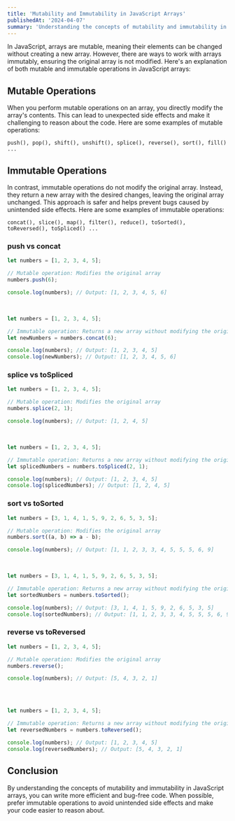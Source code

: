 ```yaml
---
title: 'Mutability and Immutability in JavaScript Arrays'
publishedAt: '2024-04-07'
summary: 'Understanding the concepts of mutability and immutability in JavaScript arrays is crucial for writing efficient and bug-free code.'
---
```


In JavaScript, arrays are mutable, meaning their elements can be changed without creating a new array. However, there are ways to work with arrays immutably, ensuring the original array is not modified. Here's an explanation of both mutable and immutable operations in JavaScript arrays:

## Mutable Operations

When you perform mutable operations on an array, you directly modify the array's contents. This can lead to unexpected side effects and make it challenging to reason about the code. Here are some examples of mutable operations:

`push(), pop(), shift(), unshift(), splice(), reverse(), sort(), fill() ...`


## Immutable Operations

In contrast, immutable operations do not modify the original array. Instead, they return a new array with the desired changes, leaving the original array unchanged. This approach is safer and helps prevent bugs caused by unintended side effects. Here are some examples of immutable operations:

`concat(), slice(), map(), filter(), reduce(), toSorted(), toReversed(), toSpliced() ...`


### push vs concat

```js
let numbers = [1, 2, 3, 4, 5];

// Mutable operation: Modifies the original array
numbers.push(6);

console.log(numbers); // Output: [1, 2, 3, 4, 5, 6]
```
<br/>

```js
let numbers = [1, 2, 3, 4, 5];

// Immutable operation: Returns a new array without modifying the original
let newNumbers = numbers.concat(6);

console.log(numbers); // Output: [1, 2, 3, 4, 5]
console.log(newNumbers); // Output: [1, 2, 3, 4, 5, 6]
```

### splice vs toSpliced

```js
let numbers = [1, 2, 3, 4, 5];

// Mutable operation: Modifies the original array
numbers.splice(2, 1);

console.log(numbers); // Output: [1, 2, 4, 5]
```

<br/>

```js
let numbers = [1, 2, 3, 4, 5];

// Immutable operation: Returns a new array without modifying the original
let splicedNumbers = numbers.toSpliced(2, 1);

console.log(numbers); // Output: [1, 2, 3, 4, 5]
console.log(splicedNumbers); // Output: [1, 2, 4, 5]

```

### sort vs toSorted

```js
let numbers = [3, 1, 4, 1, 5, 9, 2, 6, 5, 3, 5];

// Mutable operation: Modifies the original array
numbers.sort((a, b) => a - b);

console.log(numbers); // Output: [1, 1, 2, 3, 3, 4, 5, 5, 5, 6, 9]
```

<br/>

```js
let numbers = [3, 1, 4, 1, 5, 9, 2, 6, 5, 3, 5];

// Immutable operation: Returns a new array without modifying the original
let sortedNumbers = numbers.toSorted();

console.log(numbers); // Output: [3, 1, 4, 1, 5, 9, 2, 6, 5, 3, 5]
console.log(sortedNumbers); // Output: [1, 1, 2, 3, 3, 4, 5, 5, 5, 6, 9]
```

### reverse vs toReversed

```js
let numbers = [1, 2, 3, 4, 5];

// Mutable operation: Modifies the original array
numbers.reverse();

console.log(numbers); // Output: [5, 4, 3, 2, 1]
```
<br/>

```js

let numbers = [1, 2, 3, 4, 5];

// Immutable operation: Returns a new array without modifying the original
let reversedNumbers = numbers.toReversed();

console.log(numbers); // Output: [1, 2, 3, 4, 5]
console.log(reversedNumbers); // Output: [5, 4, 3, 2, 1]
```

## Conclusion
By understanding the concepts of mutability and immutability in JavaScript arrays, you can write more efficient and bug-free code. When possible, prefer immutable operations to avoid unintended side effects and make your code easier to reason about. 
